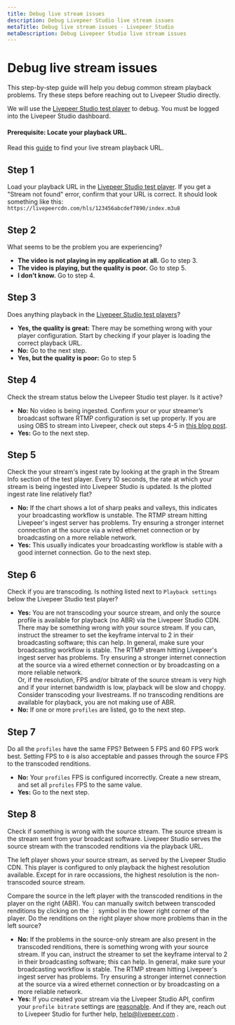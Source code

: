 ```yaml
---
title: Debug live stream issues
description: Debug Livepeer Studio live stream issues
metaTitle: Debug live stream issues - Livepeer Studio
metaDescription: Debug Livepeer Studio live stream issues
---
```


# Debug live stream issues

This step-by-step guide will help you debug common stream playback problems. Try
these steps before reaching out to Livepeer Studio directly.

We will use the
[Livepeer Studio test player](https://livepeer.com/app/test-player) to debug.
You must be logged into the Livepeer Studio dashboard.

#### Prerequisite: Locate your playback URL.

Read this [guide](/guides/start-live-streaming/playback) to find your live
stream playback URL.

## Step 1

Load your playback URL in the
[Livepeer Studio test player](https://livepeer.com/app/test-player). If you get
a "Stream not found" error, confirm that your URL is correct. It should look
something like this: `https://livepeercdn.com/hls/123456abcdef7890/index.m3u8`

## Step 2

What seems to be the problem you are experiencing?

- **The video is not playing in my application at all.** Go to step 3.
- **The video is playing, but the quality is poor.** Go to step 5.
- **I don't know.** Go to step 4.

## Step 3

Does anything playback in the
[Livepeer Studio test players](https://livepeer.com/app/test-player)?

- **Yes, the quality is great:** There may be something wrong with your player
  configuration. Start by checking if your player is loading the correct
  playback URL.
- **No:** Go to the next step.
- **Yes, but the quality is poor:** Go to step 5

## Step 4

Check the stream status below the Livepeer Studio test player. Is it active?

- **No:** No video is being ingested. Confirm your or your streamer’s broadcast
  software RTMP configuration is set up properly. If you are using OBS to stream
  into Livepeer, check out steps 4-5 in
  [this blog post](https://livepeer.com/blog/first-livepeer-stream-in-five-minutes).
- **Yes:** Go to the next step.

## Step 5

Check the your stream's ingest rate by looking at the graph in the Stream Info
section of the test player. Every 10 seconds, the rate at which your stream is
being ingested into Livepeer Studio is updated. Is the plotted ingest rate line
relatively flat?

- **No:** If the chart shows a lot of sharp peaks and valleys, this indicates
  your broadcasting workflow is unstable. The RTMP stream hitting Livepeer's
  ingest server has problems. Try ensuring a stronger internet connection at the
  source via a wired ethernet connection or by broadcasting on a more reliable
  network.
- **Yes:** This usually indicates your broadcasting workflow is stable with a
  good internet connection. Go to the next step.

## Step 6

Check if you are transcoding. Is nothing listed next to `Playback settings`
below the Livepeer Studio test player?

- **Yes:** You are not transcoding your source stream, and only the source
  profile is available for playback (no ABR) via the Livepeer Studio CDN. There
  may be something wrong with your source stream. If you can, instruct the
  streamer to set the keyframe interval to 2 in their broadcasting software;
  this can help. In general, make sure your broadcasting workflow is stable. The
  RTMP stream hitting Livepeer's ingest server has problems. Try ensuring a
  stronger internet connection at the source via a wired ethernet connection or
  by broadcasting on a more reliable network.
  <br />
  Or, if the resolution, FPS and/or bitrate of the source stream is very high and
  if your internet bandwidth is low, playback will be slow and choppy. Consider transcoding
  your livestreams. If no transcoding renditions are available for playback, you
  are not making use of ABR.
- **No:** If one or more `profiles` are listed, go to the next step.

## Step 7

Do all the `profiles` have the same FPS? Between 5 FPS and 60 FPS work best.
Setting FPS to `0` is also acceptable and passes through the source FPS to the
transcoded renditions.

- **No:** Your `profiles` FPS is configured incorrectly. Create a new stream,
  and set all `profiles` FPS to the same value.
- **Yes:** Go to the next step.

## Step 8

Check if something is wrong with the source stream. The source stream is the
stream sent from your broadcast software. Livepeer Studio serves the source
stream with the transcoded renditions via the playback URL.

The left player shows your source stream, as served by the Livepeer Studio CDN.
This player is configured to only playback the highest resolution available.
Except for in rare occassions, the highest resolution is the non-transcoded
source stream.

Compare the source in the left player with the transcoded renditions in the
player on the right (ABR). You can manually switch between transcoded renditions
by clicking on the &#8942; symbol in the lower right corner of the player. Do
the renditions on the right player show more problems than in the left source?

- **No:** If the problems in the source-only stream are also present in the
  transcoded renditions, there is something wrong with your source stream. If
  you can, instruct the streamer to set the keyframe interval to 2 in their
  broadcasting software; this can help. In general, make sure your broadcasting
  workflow is stable. The RTMP stream hitting Livepeer's ingest server has
  problems. Try ensuring a stronger internet connection at the source via a
  wired ethernet connection or by broadcasting on a more reliable network.
- **Yes:** If you created your stream via the Livepeer Studio API, confirm your
  `profile bitrate` settings are
  [reasonable](https://developer.apple.com/documentation/http_live_streaming/hls_authoring_specification_for_apple_devices).
  And if they are, reach out to Livepeer Studio for further help,
  <a href="mailto:hello@livepeer.com?subject=Unknown%20live%20stream%20issue&body=Please%20include%20details.">
    help@livepeer.com
  </a>
  .
